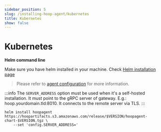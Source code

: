 ```yaml
---
sidebar_position: 5
slug: /installing-hoop-agent/kubernetes
title: Kubernetes
show: false
---
```


# Kubernetes

**Helm command line**

Make sure you have helm installed in your machine. Check [Helm installation page](https://helm.sh/docs/intro/install/)

> Please refer to [agent configuration](../../configuring/agent.md) for more information.

:::info
The `SERVER_ADDRESS` option must be used when it's a self-hosted installation. It must point to the gRPC server of gateway. E.g.:
hoop.yourdomain.tld:8010. It connects to the remote server via TLS.
:::

```shell
helm install hoopagent https://hoopartifacts.s3.amazonaws.com/release/$VERSION/hoopagent-chart-$VERSION.tgz \
    --set 'config.SERVER_ADDRESS='
```
